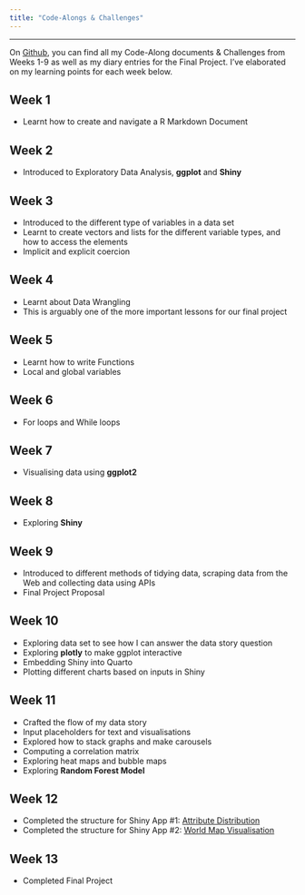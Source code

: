 ```yaml
---
title: "Code-Alongs & Challenges"
---
```


<hr>

On [Github](https://github.com/howeini/NM2207), you can find all my Code-Along documents & Challenges from Weeks 1-9 as well as my diary entries for the Final Project. I've elaborated on my learning points for each week below.

## Week 1

-   Learnt how to create and navigate a R Markdown Document

## Week 2

-   Introduced to Exploratory Data Analysis, **ggplot** and **Shiny**

## Week 3

-   Introduced to the different type of variables in a data set
-   Learnt to create vectors and lists for the different variable types, and how to access the elements
-   Implicit and explicit coercion

## Week 4

-   Learnt about Data Wrangling
-   This is arguably one of the more important lessons for our final project

## Week 5

-   Learnt how to write Functions
-   Local and global variables

## Week 6

-   For loops and While loops

## Week 7

-   Visualising data using **ggplot2**

## Week 8

-   Exploring **Shiny**

## Week 9

-   Introduced to different methods of tidying data, scraping data from the Web and collecting data using APIs
-   Final Project Proposal

## Week 10
- Exploring data set to see how I can answer the data story question
- Exploring **plotly** to make ggplot interactive
- Embedding Shiny into Quarto
- Plotting different charts based on inputs in Shiny

## Week 11
- Crafted the flow of my data story
- Input placeholders for text and visualisations
- Explored how to stack graphs and make carousels
- Computing a correlation matrix
- Exploring heat maps and bubble maps
- Exploring **Random Forest Model**

## Week 12
- Completed the structure for Shiny App #1: [Attribute Distribution](https://howeini.shinyapps.io/AttributeDist/)
- Completed the structure for Shiny App #2: [World Map Visualisation](https://howeini.shinyapps.io/WorldMap/)

## Week 13
- Completed Final Project
